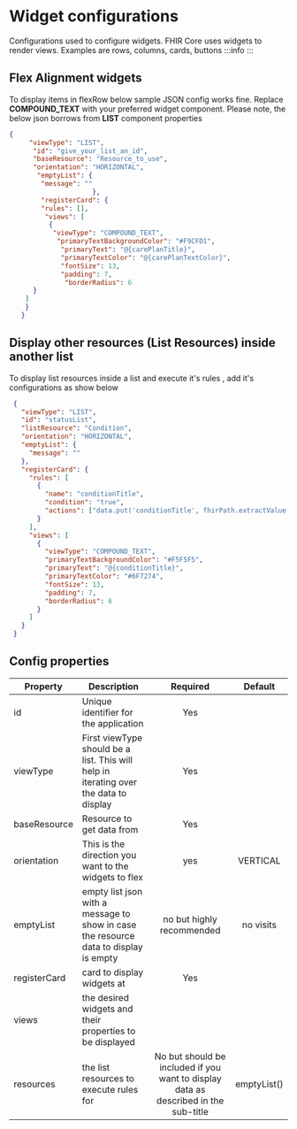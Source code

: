 # Widget configurations

Configurations used to configure widgets. FHIR Core uses widgets to render views. Examples are rows, columns, cards, buttons
:::info
:::

## Flex Alignment widgets

To display items in flexRow below sample JSON config works fine. Replace **COMPOUND_TEXT** with your preferred widget component. Please note, the below json borrows from **LIST** component properties

``` json
{
     "viewType": "LIST",
      "id": "give_your_list_an_id",
      "baseResource": "Resource_to_use",
      "orientation": "HORIZONTAL",
       "emptyList": {
        "message": ""
                     },
        "registerCard": {
        "rules": [],
         "views": [
          {
           "viewType": "COMPOUND_TEXT",
            "primaryTextBackgroundColor": "#F9CFD1",
             "primaryText": "@{carePlanTitle}",
             "primaryTextColor": "@{carePlanTextColor}",
             "fontSize": 13,
             "padding": 7,
              "borderRadius": 6
      }
    ]
    }
   }
 ```

## Display other resources (List Resources) inside another list
To display list resources inside a list and execute it's rules , add it's configurations as show below
``` json
 {
   "viewType": "LIST",
   "id": "statusList",
   "listResource": "Condition",
   "orientation": "HORIZONTAL",
   "emptyList": {
     "message": ""
   },
   "registerCard": {
     "rules": [
       {
         "name": "conditionTitle",
         "condition": "true",
         "actions": ["data.put('conditionTitle', fhirPath.extractValue(Condition, \"Condition.where(clinicalStatus.coding.where(code = 'active').exists()).code.text\"))"]
       }
     ],
     "views": [
       {
         "viewType": "COMPOUND_TEXT",
         "primaryTextBackgroundColor": "#F5F5F5",
         "primaryText": "@{conditionTitle}",
         "primaryTextColor": "#6F7274",
         "fontSize": 13,
         "padding": 7,
         "borderRadius": 6
       }
     ]
   }
 }
 ```

## Config properties

|Property | Description | Required | Default |
|--|--|:--:|:--:|
id | Unique identifier for the application | Yes | |
viewType | First viewType should be a list. This will help in iterating over the data to display | Yes | |
baseResource | Resource to get data from  | Yes | |
orientation | This is the direction you want to the widgets to flex | yes | VERTICAL |
emptyList | empty list json with a message to show in case the resource data to display is empty | no but highly recommended | no visits |
registerCard | card to display widgets at | Yes |  |
views | the desired widgets and their properties to be displayed | | |
resources | the list resources to execute rules for | No but should be included if you want to display data as described in the sub-title|emptyList() |